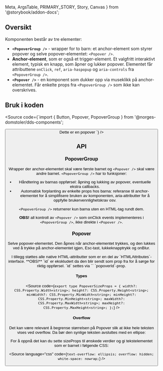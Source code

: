   Meta,
  ArgsTable,
  PRIMARY_STORY,
  Story,
  Canvas
} from '@storybook/addon-docs';

<Meta title="Design system/Popover/API" component={Popover} />

<ComponentLinkRow
  docsHref="https://design.domstol.no/987b33f71/p/185219-popover/b/656a67"
  figmaHref="https://www.figma.com/file/ewqSDmkgqDQ5PyOsRp4V5b/?node-id=4988%3A128366"
  githubHref="https://github.com/domstolene/designsystem/tree/master/components/src/components/Popover"
/>

## Oversikt

Komponenten består av tre elementer:

- **`<PopoverGroup />`** - wrapper for to barn: et anchor-element som styrer popover og selve popover-elementet: `<Popover />`.
- **Anchor-element**, som er også et trigger-element. Et valgfritt interaktivt element, typisk en knapp, som åpner og lukker popover. Elementet får attributtene `onClick`, `ref`, `aria-haspopup` og `aria-controls` fra `<PopoverGroup />`.
- **`<Popover />`** - en komponent som dukker opp via museklikk på anchor-elementet. Får enkelte props fra `<PopoverGroup />` som ikke kan overskrives.

## Bruk i koden

<Source code={`import { Button, Popover, PopoverGroup } from '@norges-domstoler/dds-components';

<PopoverGroup>
  <Button label="Åpne" />
  <Popover title="Tittel">Dette er en popover</Popover>
</PopoverGroup>
`} />

## API

### PopoverGroup

Wrapper der anchor-elementet skal være første barnet og `<Popover />` skal være andre barnet. `<PopoverGroup />` har to funksjoner:

- Håndtering av barnas oppførsel: åpning og lukking av popover, eventuelle ekstra callbacks.
- Automatisk forplanting av enkelte props hos barna: referanse til anchor-elementet for å simplifisere bruken av komponenten, aria-attributter for å oppfylle brukervennlighetskrav osv.

`<PopoverGroup />` returnerer kun barna uten en HTML-tag rundt dem.

**OBS!** all kontroll av `<Popover />` som onClick events implementeres i `<PopoverGroup />`, ikke direkte i `<Popover />`.

<ArgsTable of={PopoverGroup} />

### Popover

Selve popover-elementet. Den åpnes når anchor-elementet trykkes, og den lukkes ved å trykke på anchor-elementet igjen, Esc-tast, lukkeknapptrykk og onBlur.

<ArgsTable story={PRIMARY_STORY} />
I tillegg støttes alle native HTML-attributter som er en del av `HTMLAttributes<HTMLDivElement>`-interface. **OBS!** `id` er ekskludert da den blir sendt som prop fra <PopoverGroup /> for å sørge for riktig oppførsel. `id` settes via `<PopoverGroup />` `popoverId`-prop.

#### Types

<Source
  code={`
export type PopoverSizeProps = {
  width?: CSS.Property.Width<string>;
  height?: CSS.Property.Height<string>;
  minWidth?: CSS.Property.MinWidth<string>;
  minHeight?: CSS.Property.MinHeight<string>;
  maxWidth?: CSS.Property.MaxWidth<string>;
  maxHeight?: CSS.Property.MaxHeight<string>;
};
`}
/>

#### Overflow

Det kan være relevant å begrense størrelsen på Popover slik at ikke hele teksten vises ved overflow. Da bør den synlige teksten avsluttes med en ellipse:

<Canvas>
  <Story height="350px" id="design-system-popover--overflow" />
</Canvas>
For å oppnå det kan du sette sizeProps til ønskede verdier og gi tekstelementet som
er barnet i <Popover /> følgende CSS:

<Source
  language="css"
  code={`
text-overflow: ellipsis;
overflow: hidden;
white-space: nowrap;
`}
/>
